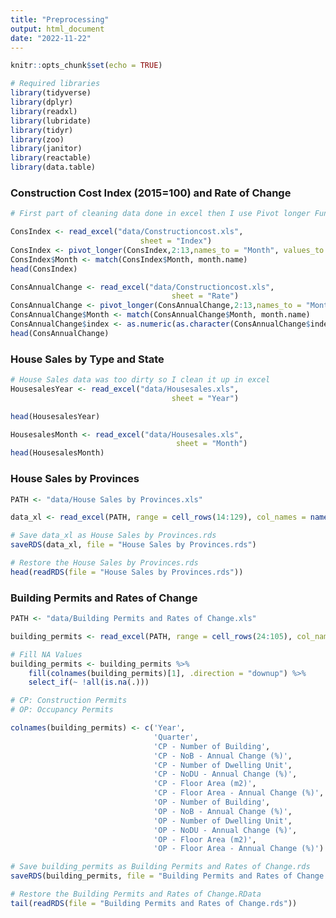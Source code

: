 ```yaml
---
title: "Preprocessing"
output: html_document
date: "2022-11-22"
---
```


```r
knitr::opts_chunk$set(echo = TRUE)
```



```r
# Required libraries
library(tidyverse)
library(dplyr)
library(readxl)
library(lubridate)
library(tidyr)
library(zoo)
library(janitor)
library(reactable)
library(data.table)

```

### Construction Cost Index (2015=100) and Rate of Change

```r
# First part of cleaning data done in excel then I use Pivot longer Function

ConsIndex <- read_excel("data/Constructioncost.xls", 
                             sheet = "Index")
ConsIndex <- pivot_longer(ConsIndex,2:13,names_to = "Month", values_to = "index")
ConsIndex$Month <- match(ConsIndex$Month, month.name)
head(ConsIndex) 
```

```r
ConsAnnualChange <- read_excel("data/Constructioncost.xls", 
                                    sheet = "Rate")
ConsAnnualChange <- pivot_longer(ConsAnnualChange,2:13,names_to = "Month", values_to = "index")
ConsAnnualChange$Month <- match(ConsAnnualChange$Month, month.name)
ConsAnnualChange$index <- as.numeric(as.character(ConsAnnualChange$index))
head(ConsAnnualChange)
```

### House Sales by Type and State

```r
# House Sales data was too dirty so I clean it up in excel
HousesalesYear <- read_excel("data/Housesales.xls", 
                                    sheet = "Year")

head(HousesalesYear) 

HousesalesMonth <- read_excel("data/Housesales.xls", 
                                     sheet = "Month")
head(HousesalesMonth) 

```


### House Sales by Provinces

```r
PATH <- "data/House Sales by Provinces.xls"

data_xl <- read_excel(PATH, range = cell_rows(14:129), col_names = names(read_excel(PATH, skip = 2))) 
```

```r
# Save data_xl as House Sales by Provinces.rds
saveRDS(data_xl, file = "House Sales by Provinces.rds")
```


```r
# Restore the House Sales by Provinces.rds
head(readRDS(file = "House Sales by Provinces.rds"))
```

### Building Permits and Rates of Change

```r
PATH <- "data/Building Permits and Rates of Change.xls"

building_permits <- read_excel(PATH, range = cell_rows(24:105), col_names = names(read_excel(PATH, skip = 2))) 
```

```r
# Fill NA Values
building_permits <- building_permits %>% 
    fill(colnames(building_permits)[1], .direction = "downup") %>%
    select_if(~ !all(is.na(.)))
```

```r
# CP: Construction Permits
# OP: Occupancy Permits

colnames(building_permits) <- c('Year',
                                'Quarter',
                                'CP - Number of Building',
                                'CP - NoB - Annual Change (%)',
                                'CP - Number of Dwelling Unit',
                                'CP - NoDU - Annual Change (%)',
                                'CP - Floor Area (m2)',
                                'CP - Floor Area - Annual Change (%)',
                                'OP - Number of Building',
                                'OP - NoB - Annual Change (%)',
                                'OP - Number of Dwelling Unit',
                                'OP - NoDU - Annual Change (%)',
                                'OP - Floor Area (m2)',
                                'OP - Floor Area - Annual Change (%)')
```

```r
# Save building_permits as Building Permits and Rates of Change.rds
saveRDS(building_permits, file = "Building Permits and Rates of Change.rds")
```

```r
# Restore the Building Permits and Rates of Change.RData
tail(readRDS(file = "Building Permits and Rates of Change.rds"))
```